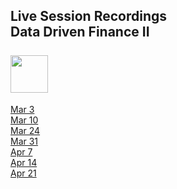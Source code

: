 ## Live Session Recordings<br>Data Driven Finance II<br><br>![](RiceBusiness-transparent-logo-sm.png){height="60"}<br>

[Mar 3](https://jgsb.zoom.us/rec/share/wrGOXzjjaBMApWn52GlKREBqiujTyYe2-eXlGUH9EyGF6VnR09Fi-VZORCwe94HJ.HzBjZKYvBCC5TFY3
Passcode: #BUSI722)<br>
[Mar 10](https://jgsb.zoom.us/rec/share/uR8sJI7vimreCnGgk45ZbWAO-Vjyq4tcySBVvEZ6LyvJ67MEv-9IrT__UOVYhorp.-_HpQCwCAPDYQDrl
Passcode: #BUSI722)<br>
[Mar 24](https://jgsb.zoom.us/rec/share/AUVRGclDRM8MtilJjWV57I4qr03ibG0g0lwcr3IXIYwzsxwt6p7hkTHbEmEFdmwx.uvgY78WM1ZtoSPYv
Passcode: #BUSI722)<br>
[Mar 31](https://jgsb.zoom.us/rec/share/CBf5d9cGOgiUshby2deWr1jFd--HSt3C0OoXQ7vgumAzmpFfGLkRWgtouqCX3UhN.QU0d71F78HPTl-r0
Passcode: #BUSI722)<br>
[Apr 7](https://jgsb.zoom.us/rec/share/BHo7fyRAD98jWhB85OXE8BNoEY9qsYXuGYVAzNfVdlW1b2tkIYHYBuzWngNHheWL.HJElc0HZgeS4cLZI
Passcode: #BUSI722)<br>
[Apr 14](https://jgsb.zoom.us/rec/share/PSSY2_SyfvuSB6atorC0sm1PlbPaOKe1LyeztsT20ZRJPPcVNA_6GxdHwOFbNrWK.PLn6amqnAjmTWUG6
Passcode: #BUSI722)<br>
[Apr 21](https://jgsb.zoom.us/rec/share/faIDngb_NCO8ccphjdE-Rdy-IrGxBkhHF9ldO4vEjQSVkAqSNXLGbyaBQ9YAfpmj.eZiRssxDvT-8nrTS
Passcode: #BUSI722)